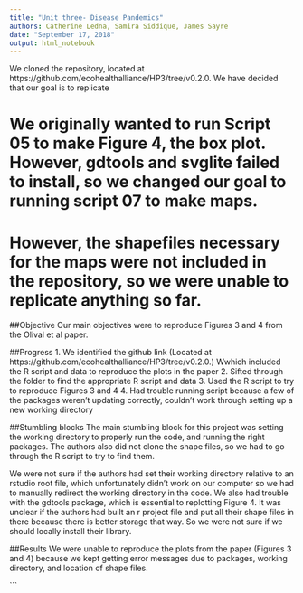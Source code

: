 ```yaml
---
title: "Unit three- Disease Pandemics"
authors: Catherine Ledna, Samira Siddique, James Sayre
date: "September 17, 2018"
output: html_notebook
---
```


We cloned the repository, located at https://github.com/ecohealthalliance/HP3/tree/v0.2.0. We have decided that our goal is to replicate 

# We originally wanted to run Script 05 to make Figure 4, the box plot. However, gdtools and svglite failed to install, so we changed our goal to running script 07 to make maps. 
# However, the shapefiles necessary for the maps were not included in the repository, so we were unable to replicate anything so far. 

##Objective
Our main objectives were to reproduce Figures 3 and 4 from the Olival et al paper.

##Progress
1. We identified the github link (Located at https://github.com/ecohealthalliance/HP3/tree/v0.2.0.) Wwhich included the R script and data to reproduce the plots in the paper 
2. Sifted through the folder to find the appropriate R script and data 
3. Used the R script to try to reproduce Figures 3 and 4
4. Had trouble running script because a few of the packages weren't updating correctly, couldn't work through setting up a new working directory

##Stumbling blocks
The main stumbling block for this project was setting the working directory to properly run the code, and running the right packages. The authors also did not clone the shape files, so we had to go through the R script to try to find them. 

We were not sure if the authors had set their working directory relative to an rstudio root file, which unfortunately didn't work on our computer so we had to manually redirect the working directory in the code. We also had trouble with the gdtools package, which is essential to replotting Figure 4. It was unclear if the authors had built an r project file and put all their shape files in there because there is better storage that way. So we were not sure if we should locally install their library. 

##Results
We were unable to reproduce the plots from the paper (Figures 3 and 4) because we kept getting error messages due to packages, working directory, and location of shape files. 


```

